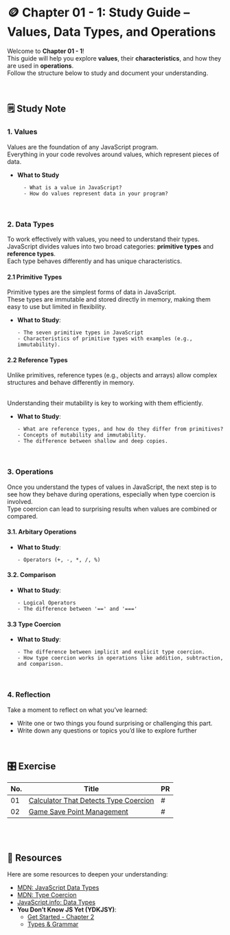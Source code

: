 # 🪙 Chapter 01 - 1: Study Guide – Values, Data Types, and Operations

Welcome to **Chapter 01 - 1**! <br/> This guide will help you explore **values**, their **characteristics**, and how they are used in **operations**. <br /> Follow the structure below to study and document your understanding.

<br />

## **🗒️ Study Note**

### **1. Values**

Values are the foundation of any JavaScript program. <br /> Everything in your code revolves around values, which represent pieces of data.

- **What to Study**
  ```
    - What is a value in JavaScript?
    - How do values represent data in your program?
  ```

<br />

### **2. Data Types**

To work effectively with values, you need to understand their types. <br /> JavaScript divides values into two broad categories: **primitive types** and **reference types**. <br /> Each type behaves differently and has unique characteristics.

#### **2.1 Primitive Types**

Primitive types are the simplest forms of data in JavaScript. <br /> These types are immutable and stored directly in memory, making them easy to use but limited in flexibility.

- **What to Study**:
  ```
  - The seven primitive types in JavaScript
  - Characteristics of primitive types with examples (e.g., immutability).
  ```

#### **2.2 Reference Types**

Unlike primitives, reference types (e.g., objects and arrays) allow complex structures and behave differently in memory.

<br />
Understanding their mutability is key to working with them efficiently.

- **What to Study**:
  ```
  - What are reference types, and how do they differ from primitives?
  - Concepts of mutability and immutability.
  - The difference between shallow and deep copies.
  ```

<br />

### **3. Operations**

Once you understand the types of values in JavaScript, the next step is to see how they behave during operations, especially when type coercion is involved. <br /> Type coercion can lead to surprising results when values are combined or compared.

#### **3.1. Arbitary Operations**

- **What to Study**:
  ```
  - Operators (+, -, *, /, %)
  ```

#### **3.2. Comparison**

- **What to Study**:
  ```
  - Logical Operators
  - The difference between '==' and '==='
  ```

#### **3.3 Type Coercion**

- **What to Study**:
  ```
  - The difference between implicit and explicit type coercion.
  - How type coercion works in operations like addition, subtraction, and comparison.
  ```

<br />

### **4. Reflection**

Take a moment to reflect on what you’ve learned:

- Write one or two things you found surprising or challenging this part.
- Write down any questions or topics you’d like to explore further

<br />

## **🎛️ Exercise**

| No. | Title                                                                                                                                      | PR  |
| --- | ------------------------------------------------------------------------------------------------------------------------------------------ | --- |
| 01  | [Calculator That Detects Type Coercion](https://github.com/navynj/JS-Dive-Study/blob/main/content/guideline/chap01/1_values/exercise01.mdx) | #   |
| 02  | [Game Save Point Management](https://github.com/navynj/JS-Dive-Study/blob/main/content/guideline/chap01/1_values/exercise02.mdx)            | #   |

<br />
<br />

## 🔗 Resources

Here are some resources to deepen your understanding:

- [MDN: JavaScript Data Types](https://developer.mozilla.org/en-US/docs/Web/JavaScript/Data_structures)
- [MDN: Type Coercion](https://developer.mozilla.org/en-US/docs/Glossary/Type_coercion)
- [JavaScript.info: Data Types](https://javascript.info/types)
- **You Don’t Know JS Yet (YDKJSY)**:
  - [Get Started - Chapter 2](https://github.com/getify/You-Dont-Know-JS/blob/2nd-ed/get-started/ch2.mdx)
  - [Types & Grammar](https://github.com/getify/You-Dont-Know-JS/tree/2nd-ed/types-grammar)
